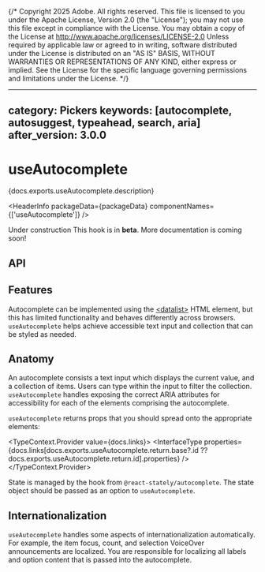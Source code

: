 {/* Copyright 2025 Adobe. All rights reserved.
This file is licensed to you under the Apache License, Version 2.0 (the "License");
you may not use this file except in compliance with the License. You may obtain a copy
of the License at http://www.apache.org/licenses/LICENSE-2.0
Unless required by applicable law or agreed to in writing, software distributed under
the License is distributed on an "AS IS" BASIS, WITHOUT WARRANTIES OR REPRESENTATIONS
OF ANY KIND, either express or implied. See the License for the specific language
governing permissions and limitations under the License. */}



---
category: Pickers
keywords: [autocomplete, autosuggest, typeahead, search, aria]
after_version: 3.0.0
---

# useAutocomplete

<PageDescription>{docs.exports.useAutocomplete.description}</PageDescription>

<HeaderInfo
  packageData={packageData}
  componentNames={['useAutocomplete']}
  />

<InlineAlert variant="notice" marginTop={60}>
  <Heading>Under construction</Heading>
  <Content>This hook is in <strong>beta</strong>. More documentation is coming soon!</Content>
</InlineAlert>

## API

<FunctionAPI function={docs.exports.useAutocomplete} links={docs.links} />

## Features

Autocomplete can be implemented using the [&lt;datalist&gt;](https://developer.mozilla.org/en-US/docs/Web/HTML/Element/datalist) HTML element, but this has limited functionality and behaves differently across browsers.
`useAutocomplete` helps achieve accessible text input and collection that can be styled as needed.

## Anatomy

An autocomplete consists a text input which displays the current value, and a collection of items. Users can type within the input
to filter the collection. `useAutocomplete` handles exposing the correct ARIA attributes for accessibility for each of the elements comprising the autocomplete.

`useAutocomplete` returns props that you should spread onto the appropriate elements:

<TypeContext.Provider value={docs.links}>
  <InterfaceType properties={docs.links[docs.exports.useAutocomplete.return.base?.id ?? docs.exports.useAutocomplete.return.id].properties} />
</TypeContext.Provider>

State is managed by the <TypeLink links={statelyDocs.links} type={statelyDocs.exports.useAutocompleteState} /> hook from `@react-stately/autocomplete`.
The state object should be passed as an option to `useAutocomplete`.

## Internationalization

`useAutocomplete` handles some aspects of internationalization automatically.
For example, the item focus, count, and selection VoiceOver announcements are localized.
You are responsible for localizing all labels and option
content that is passed into the autocomplete.
